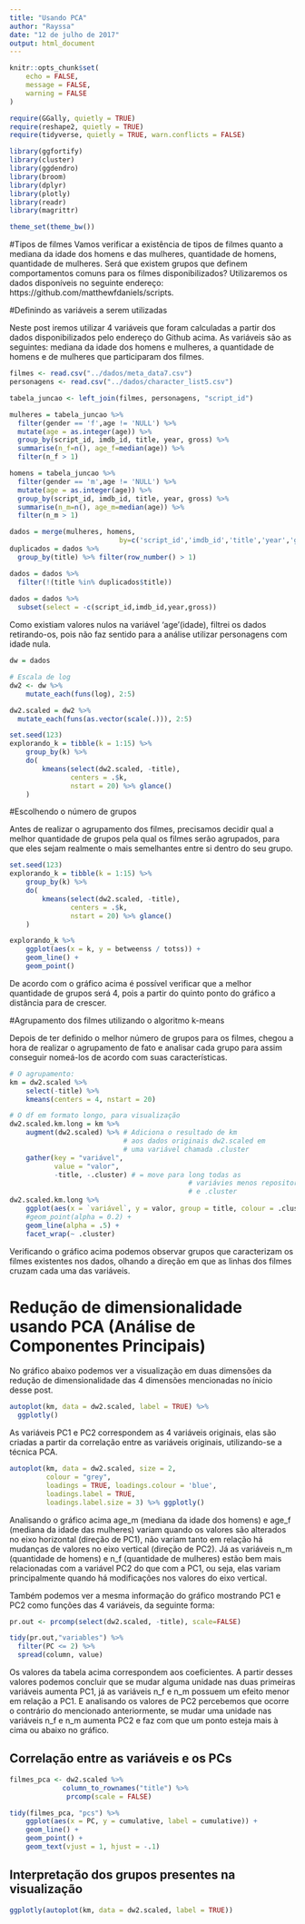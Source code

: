 ```yaml
---
title: "Usando PCA"
author: "Rayssa"
date: "12 de julho de 2017"
output: html_document
---
```



```r
knitr::opts_chunk$set(
	echo = FALSE,
	message = FALSE,
	warning = FALSE
)
```

```r
require(GGally, quietly = TRUE)
require(reshape2, quietly = TRUE)
require(tidyverse, quietly = TRUE, warn.conflicts = FALSE)

library(ggfortify)
library(cluster)
library(ggdendro)
library(broom)
library(dplyr)
library(plotly)
library(readr)
library(magrittr)

theme_set(theme_bw())
```

#Tipos de filmes
Vamos verificar a existência de tipos de filmes quanto a mediana da idade dos homens e das mulheres, quantidade de homens, quantidade de mulheres. Será que existem grupos que definem comportamentos comuns para os filmes disponibilizados? Utilizaremos os dados disponíveis no seguinte endereço: https://github.com/matthewfdaniels/scripts.


#Definindo as variáveis a serem utilizadas 

Neste post iremos utilizar 4 variáveis que foram calculadas a partir dos dados disponibilizados pelo endereço do Github acima. As variáveis são as seguintes: mediana da idade dos homens e mulheres, a quantidade de homens e de mulheres que participaram dos filmes. 


```r
filmes <- read.csv("../dados/meta_data7.csv")
personagens <- read.csv("../dados/character_list5.csv")

tabela_juncao <- left_join(filmes, personagens, "script_id")

mulheres = tabela_juncao %>%
  filter(gender == 'f',age != 'NULL') %>%
  mutate(age = as.integer(age)) %>%
  group_by(script_id, imdb_id, title, year, gross) %>%
  summarise(n_f=n(), age_f=median(age)) %>% 
  filter(n_f > 1)

homens = tabela_juncao %>%
  filter(gender == 'm',age != 'NULL') %>%
  mutate(age = as.integer(age)) %>%
  group_by(script_id, imdb_id, title, year, gross) %>%
  summarise(n_m=n(), age_m=median(age)) %>% 
  filter(n_m > 1)

dados = merge(mulheres, homens, 
                           by=c('script_id','imdb_id','title','year','gross'))
duplicados = dados %>%
  group_by(title) %>% filter(row_number() > 1)

dados = dados %>% 
  filter(!(title %in% duplicados$title))
  
dados = dados %>%
  subset(select = -c(script_id,imdb_id,year,gross))
```

Como existiam valores nulos na variável 'age'(idade), filtrei os dados retirando-os, pois não faz sentido para a análise utilizar personagens com idade nula.  


```r
dw = dados

# Escala de log 
dw2 <- dw %>% 
    mutate_each(funs(log), 2:5)

dw2.scaled = dw2 %>% 
  mutate_each(funs(as.vector(scale(.))), 2:5)

set.seed(123)
explorando_k = tibble(k = 1:15) %>% 
    group_by(k) %>% 
    do(
        kmeans(select(dw2.scaled, -title), 
               centers = .$k, 
               nstart = 20) %>% glance()
    )

```

#Escolhendo o número de grupos

Antes de realizar o agrupamento dos filmes, precisamos decidir qual a melhor quantidade de grupos pela qual os filmes serão agrupados, para que eles sejam realmente o mais semelhantes entre si dentro do seu grupo.

```r
set.seed(123)
explorando_k = tibble(k = 1:15) %>% 
    group_by(k) %>% 
    do(
        kmeans(select(dw2.scaled, -title), 
               centers = .$k, 
               nstart = 20) %>% glance()
    )

explorando_k %>% 
    ggplot(aes(x = k, y = betweenss / totss)) + 
    geom_line() + 
    geom_point()
```

De acordo com o gráfico acima é possível verificar que a melhor quantidade de grupos será 4, pois a partir do quinto ponto do gráfico a distância para de crescer.

#Agrupamento dos filmes utilizando o algoritmo k-means

Depois de ter definido o melhor número de grupos para os filmes, chegou a hora de realizar o agrupamento de fato e analisar cada grupo para assim conseguir nomeá-los de acordo com suas características. 

```r
# O agrupamento:
km = dw2.scaled %>% 
    select(-title) %>% 
    kmeans(centers = 4, nstart = 20)

# O df em formato longo, para visualização 
dw2.scaled.km.long = km %>% 
    augment(dw2.scaled) %>% # Adiciona o resultado de km 
                            # aos dados originais dw2.scaled em 
                            # uma variável chamada .cluster
    gather(key = "variável", 
           value = "valor", 
           -title, -.cluster) # = move para long todas as 
                                            # variávies menos repository_language 
                                            # e .cluster
dw2.scaled.km.long %>% 
    ggplot(aes(x = `variável`, y = valor, group = title, colour = .cluster)) + 
    #geom_point(alpha = 0.2) + 
    geom_line(alpha = .5) + 
    facet_wrap(~ .cluster) 

```

Verificando o gráfico acima podemos observar grupos que caracterizam os filmes existentes nos dados, olhando a direção em que as linhas dos filmes cruzam cada uma das variáveis.


# Redução de dimensionalidade usando PCA (Análise de Componentes Principais)

No gráfico abaixo podemos ver a visualização em duas dimensões da redução de dimensionalidade das 4 dimensões mencionadas no ínicio desse post.


```r
autoplot(km, data = dw2.scaled, label = TRUE) %>%
  ggplotly()
```



As variáveis PC1 e PC2 correspondem as 4 variáveis originais, elas são criadas a partir da correlação entre as variáveis originais, utilizando-se a técnica PCA.


```r
autoplot(km, data = dw2.scaled, size = 2, 
         colour = "grey",
         loadings = TRUE, loadings.colour = 'blue',
         loadings.label = TRUE, 
         loadings.label.size = 3) %>% ggplotly()
```

Analisando o gráfico acima age_m (mediana da idade dos homens) e age_f (mediana da idade das mulheres) variam quando os valores são alterados no eixo horizontal (direção de PC1), não variam  tanto em relação há mudanças de valores no eixo vertical (direção de PC2). Já as variáveis n_m (quantidade de homens) e n_f (quantidade de mulheres) estão bem mais relacionadas com a variável PC2 do que com a PC1, ou seja, elas variam principalmente quando há modificações nos valores do eixo vertical.

Também podemos ver a mesma informação do gráfico mostrando PC1 e PC2 como funções das 4 variáveis, da seguinte forma:


```r
pr.out <- prcomp(select(dw2.scaled, -title), scale=FALSE)

tidy(pr.out,"variables") %>% 
  filter(PC <= 2) %>% 
  spread(column, value)
```

Os valores da tabela acima correspondem aos coeficientes. A partir desses valores podemos concluir que se mudar alguma unidade nas duas primeiras variáveis aumenta PC1, já as variáveis n_f e n_m possuem um efeito menor em relação a PC1. E analisando os valores de PC2 percebemos que ocorre o contrário do mencionado anteriormente, se mudar uma unidade nas variáveis n_f e n_m aumenta PC2 e faz com que um ponto esteja mais à cima ou abaixo no gráfico.

## Correlação entre as variáveis e os PCs

```r
filmes_pca <- dw2.scaled %>% 
             column_to_rownames("title") %>% 
              prcomp(scale = FALSE) 

tidy(filmes_pca, "pcs") %>% 
    ggplot(aes(x = PC, y = cumulative, label = cumulative)) + 
    geom_line() + 
    geom_point() + 
    geom_text(vjust = 1, hjust = -.1)
```

<!-- AQUI! -->

<!-- Podemos perceber que as variáveis são pouco correlacionadas. De certa maneira, isso não significa que elas não tenham informação parecida. As variáveis words_m e words_f são pouco correlacionadas mas as duas são componentes principais para trazer informação para PC1, por isso, PC1 é uma função dessas 2 variáveis. Como n_m e n_f não trazem muita informação para PC1, o método PCA cria PC2 que vai ser representado por estas duas variáveis que são menos correlacionadas com as demais. Da mesma forma, n_f e n_m são pouco correlacionadas mas a união delas trás muita informação para PC2. -->

## Interpretação dos grupos presentes na visualização

<!-- Podemos entender que existem 4 grupos de filmes segundo as 4 variáveis que usamos. -->

```r
ggplotly(autoplot(km, data = dw2.scaled, label = TRUE))
```

<!-- Comentar sobre os grupos! -->